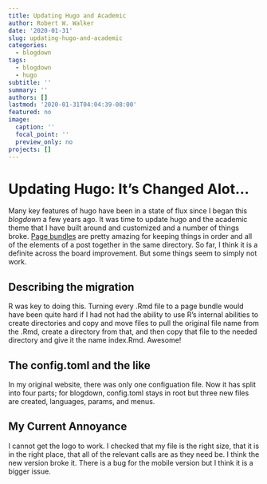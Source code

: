 ```yaml
---
title: Updating Hugo and Academic
author: Robert W. Walker
date: '2020-01-31'
slug: updating-hugo-and-academic
categories:
  - blogdown
tags:
  - blogdown
  - hugo
subtitle: ''
summary: ''
authors: []
lastmod: '2020-01-31T04:04:39-08:00'
featured: no
image:
  caption: ''
  focal_point: ''
  preview_only: no
projects: []
---
```


# Updating Hugo: It's Changed Alot...

Many key features of hugo have been in a state of flux since I began this *blogdown* a few years ago.  It was time to update hugo and the academic theme that I have built around and customized and a number of things broke.  [Page bundles](https://alison.rbind.io/post/2019-02-21-hugo-page-bundles/) are pretty amazing for keeping things in order and all of the elements of a post together in the same directory.  So far, I think it is a definite across the board improvement.  But some things seem to simply not work.

## Describing the migration

R was key to doing this.  Turning every .Rmd file to a page bundle would have been quite hard if I had not had the ability to use R's internal abilities to create directories and copy and move files to pull the original file name from the .Rmd, create a directory from that, and then copy that file to the needed directory and give it the name index.Rmd.  Awesome!

## The config.toml and the like

In my original website, there was only one configuation file.  Now it has split into four parts; for blogdown, config.toml stays in root but three new files are created, languages, params, and menus.

## My Current Annoyance

I cannot get the logo to work.  I checked that my file is the right size, that it is in the right place, that all of the relevant calls are as they need be.  I think the new version broke it.  There is a bug for the mobile version but I think it is a bigger issue.

